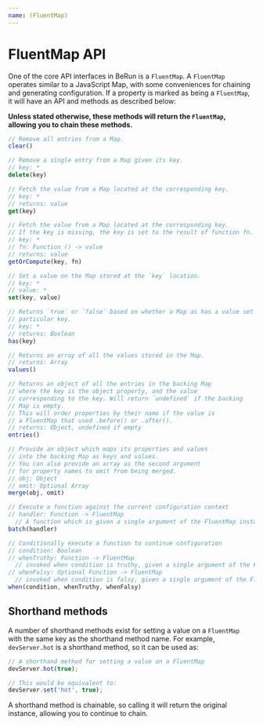 ```yaml
---
name: (FluentMap)
---
```


# FluentMap API

One of the core API interfaces in BeRun is a `FluentMap`. A
`FluentMap` operates similar to a JavaScript Map, with some conveniences for
chaining and generating configuration. If a property is marked as being a
`FluentMap`, it will have an API and methods as described below:

**Unless stated otherwise, these methods will return the `FluentMap`, allowing
you to chain these methods.**

```js
// Remove all entries from a Map.
clear()
```

```js
// Remove a single entry from a Map given its key.
// key: *
delete(key)
```

```js
// Fetch the value from a Map located at the corresponding key.
// key: *
// returns: value
get(key)
```

```js
// Fetch the value from a Map located at the corresponding key.
// If the key is missing, the key is set to the result of function fn.
// key: *
// fn: Function () -> value
// returns: value
getOrCompute(key, fn)
```

```js
// Set a value on the Map stored at the `key` location.
// key: *
// value: *
set(key, value)
```

```js
// Returns `true` or `false` based on whether a Map as has a value set at a
// particular key.
// key: *
// returns: Boolean
has(key)
```

```js
// Returns an array of all the values stored in the Map.
// returns: Array
values()
```

```js
// Returns an object of all the entries in the backing Map
// where the key is the object property, and the value
// corresponding to the key. Will return `undefined` if the backing
// Map is empty.
// This will order properties by their name if the value is
// a FluentMap that used .before() or .after().
// returns: Object, undefined if empty
entries()
````

```js
// Provide an object which maps its properties and values
// into the backing Map as keys and values.
// You can also provide an array as the second argument
// for property names to omit from being merged.
// obj: Object
// omit: Optional Array
merge(obj, omit)
```

```js
// Execute a function against the current configuration context
// handler: Function -> FluentMap
  // A function which is given a single argument of the FluentMap instance
batch(handler)
```

```js
// Conditionally execute a function to continue configuration
// condition: Boolean
// whenTruthy: Function -> FluentMap
  // invoked when condition is truthy, given a single argument of the FluentMap instance
// whenFalsy: Optional Function -> FluentMap
  // invoked when condition is falsy, given a single argument of the FluentMap instance
when(condition, whenTruthy, whenFalsy)
```


## Shorthand methods

A number of shorthand methods exist for setting a value on a `FluentMap`
with the same key as the shorthand method name.
For example, `devServer.hot` is a shorthand method, so it can be used as:

```js
// A shorthand method for setting a value on a FluentMap
devServer.hot(true);

// This would be equivalent to:
devServer.set('hot', true);
```

A shorthand method is chainable, so calling it will return the original
instance, allowing you to continue to chain.
